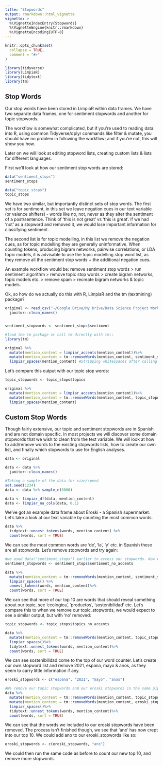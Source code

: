 ```yaml
---
title: "Stopwords"
output: rmarkdown::html_vignette
vignette: >
  %\VignetteIndexEntry{Stopwords}
  %\VignetteEngine{knitr::rmarkdown}
  %\VignetteEncoding{UTF-8}
---
```


```r
knitr::opts_chunk$set(
  collapse = TRUE,
  comment = "#>"
)
```

```r
library(tidyverse)
library(LimpiaR)
library(tidytext)
library(tm)
```

## Stop Words

Our stop words have been stored in LimpiaR within data frames. We have two separate data frames, one for sentiment stopwords and another for topic stopwords.

The workflow is somewhat complicated, but if you're used to reading data into R, using common Tidyverse/dplyr commands like filter & mutate, you should have no problem in following the workflow; and if you're not, this will show you how.

Later on we will look at editing stopword lists, creating custom lists & lists for different languages.

First we'll look at how our sentiment stop words are stored:

```r
data("sentiment_stops")
sentiment_stops

data("topic_stops")
topic_stops
```

We have two similar, but importantly distinct sets of stop words. The first set is for sentiment, in this set we leave negation cues in our text variable (or valence shifters) - words like no, not, never as they alter the sentiment of a post/sentence. Think of 'this is not great' vs 'this is great'. If we had 'not' as a stopword and removed it, we would lose important information for classifying sentiment.

The second list is for topic modelling, in this list we remove the negation cues, as for topic modelling they are generally uninformative. When counting tokens, producing bigram networks, pairwise correlations, or LDA topic models, it is advisable to use the topic modelling stop word list, as they remove all the sentiment stop words + the additional negation cues.

An example workflow would be: remove sentiment stop words > run sentiment algorithm > remove topic stop words > create bigram networks, topic models etc. > remove spam > recreate bigram networks & topic models. 

Ok, so how do we actually do this with R, LimpiaR and the tm (textmining) package?

```r
original <- read_csv("~/Google Drive/My Drive/Data Science Project Work/SAMY/eroski/data/merge_from_ofoct (1).csv") %>%
  janitor::clean_names()


sentiment_stopwords <- sentiment_stops$sentiment

#load the tm package or call tm directly with tm::
library(tm)

original %>%
  mutate(mention_content = limpiar_accents(mention_content))%>%
  mutate(mention_content = tm::removeWords(mention_content, sentiment_stopwords))%>%
  limpiar_spaces(mention_content) #Stripping whitespaces after calling the tm::remove family of functions is a good habit to cultivate
```

Let's compare this output with our topic stop words:

```r
topic_stopwords <- topic_stops$topics

original %>%
  mutate(mention_content = limpiar_accents(mention_content))%>%
  mutate(mention_content = tm::removeWords(mention_content, topic_stopwords))%>%
  limpiar_spaces(mention_content)

```

## Custom Stop Words

Though fairly extensive, our topic and sentiment stopwords are in Spanish and are not domain specific. In most projects we will discover some domain stopwords that we wish to clean from the text variable. We will look at how to add/remove words to the existing stopwords lists, how to create our own list, and finally which stopwords to use for English analyses.



```r
data <- original

data <- data %>% 
  janitor::clean_names() 

#Taking a sample of the data for size/speed
set.seed(1234)
data <- data %>% sample_n(5000)

data <- limpiar_df(data, mention_content)
data <- limpiar_na_cols(data, 0.1)

```

We've got an example data frame about Eroski - a Spanish supermarket. Let's take a look at our  text variable by counting the most common words.

```r
data %>%
  tidytext::unnest_tokens(words, mention_content) %>%
  count(words, sort = TRUE)
```

We can see the most common words are 'de', 'la', 'y' etc. in Spanish these are all stopwords. Let's remove stopwords and try again:

```r
#we used data("sentiment_stops") earlier to access our stopwords. Now we store them in a variable.
sentiment_stopwords <- sentiment_stops$sentiment_no_accents

data %>%
  mutate(mention_content = tm::removeWords(mention_content, sentiment_stopwords))%>%
  limpiar_spaces() %>% 
  unnest_tokens(words, mention_content)%>%
  count(words, sort = TRUE)

```

We can see that more of our top 10 are words that should reveal something about our topic, see 'ecologica', 'productos', 'sostenibilidad' etc. Let's compare this to when we remove our topic_stopwords, we would expect to see a similar output, but with 'no' removed:

```r
topic_stopwords <- topic_stops$topics_no_accents

data %>%
  mutate(mention_content = tm::removeWords(mention_content, topic_stopwords))%>%
  limpiar_spaces()%>%
  tidytext::unnest_tokens(words, mention_content)%>%
  count(words, sort = TRUE)

```

We can see sostenibilidad come to the top of our word counter. Let's create our own stopword list and remove 2021, espana, mayo & anos, as they seem to carry little information if any.

```r

eroski_stopwords <- c("espana", "2021", "mayo", "anos")

#We remove our topic stopwords and our eroski stopwords in the same pipe:
data %>%
  mutate(mention_content = tm::removeWords(mention_content, topic_stopwords))%>%
  mutate(mention_content = tm::removeWords(mention_content, eroski_stopwords))%>%
  limpiar_spaces()%>%
  tidytext::unnest_tokens(words, mention_content)%>%
  count(words, sort = TRUE)

```

We can see that the words we included to our eroski stopwords have been removed. The process isn't finished though, we see that 'ano' has now crept into our top 10. We could add ano to our eroski_stopwords like so:

```r
eroski_stopwords <- c(eroski_stopwords, "ano")
```

We could then run the same code as before to count our new top 10, and remove more stopwords. 

